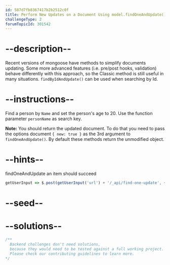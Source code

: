 ```yaml
---
id: 587d7fb8367417b2b2512c0f
title: Perform New Updates on a Document Using model.findOneAndUpdate()
challengeType: 2
forumTopicId: 301542
---
```


# --description--

Recent versions of mongoose have methods to simplify documents updating. Some more advanced features (i.e. pre/post hooks, validation) behave differently with this approach, so the Classic method is still useful in many situations. `findByIdAndUpdate()` can be used when searching by Id.

# --instructions--

Find a person by `Name` and set the person's age to 20. Use the function parameter `personName` as search key.

**Note:** You should return the updated document. To do that you need to pass the options document `{ new: true }` as the 3rd argument to `findOneAndUpdate()`. By default these methods return the unmodified object.

# --hints--

findOneAndUpdate an item should succeed

```js
getUserInput => $.post(getUserInput('url') + '/_api/find-one-update', {name:'Dorian Gray', age: 35, favoriteFoods:['unknown']}).then(data => { assert.equal(data.name, 'Dorian Gray', 'item.name is not what expected'); assert.equal(data.age, 20, 'item.age is not what expected'); assert.deepEqual(data.favoriteFoods, ['unknown'], 'item.favoriteFoods is not what expected'); assert.equal(data.__v, 0, 'findOneAndUpdate does not increment version by design !!!'); }, xhr => { throw new Error(xhr.responseText); })
```

# --seed--

# --solutions--

```js
/**
  Backend challenges don't need solutions, 
  because they would need to be tested against a full working project. 
  Please check our contributing guidelines to learn more.
*/
```
